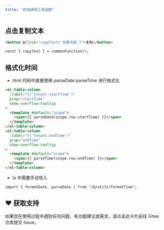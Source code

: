 ```yaml
---
title: "前端通用工具函数"
---
```


## 点击复制文本
```html
<button @click="copyText('文案内容')">复制</button>
```

```plain
const { copyText } = commonFunction();
```

## 格式化时间
+ html 代码中直接使用 parseDate parseTime 进行格式化

```html
<el-table-column
  :label="t('tenant.startTime')"
  prop="startTime"
  show-overflow-tooltip
>
  <template #default="scope">
    <span>{{ parseDate(scope.row.startTime) }}</span>
  </template>
</el-table-column>
<el-table-column
  :label="t('tenant.endTime')"
  prop="endTime"
  show-overflow-tooltip
>
  <template #default="scope">
    <span>{{ parseTime(scope.row.endTime) }}</span>
  </template>
</el-table-column>
```

+ ts 中需要手动导入

```plain
import { formatDate, parseDate } from "/@/utils/formatTime";
```

## ♥️ 获取支持
<Card title="遇到问题？" horizontal icon="link" href="https://gitee.com/log4j/pig/issues">
  如果您在使用过程中遇到任何问题、有功能建议或需求，请点击此卡片前往 Gitee 仓库提交 Issue。
</Card>

